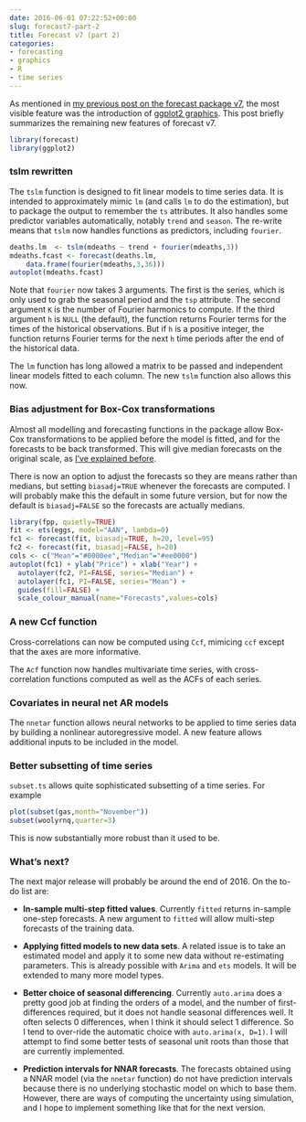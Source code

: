 ```yaml
---
date: 2016-06-01 07:22:52+00:00
slug: forecast7-part-2
title: Forecast v7 (part 2)
categories:
- forecasting
- graphics
- R
- time series
---
```


As mentioned in [my previous post on the forecast package v7](https://robjhyndman.com/hyndsight/forecast7-ggplot2/), the most visible feature was the introduction of [ggplot2 graphics](https://ggplot2.tidyverse.org/). This post briefly summarizes the remaining new features of forecast v7.

```r
library(forecast)
library(ggplot2)
```

### tslm rewritten

The `tslm` function is designed to fit linear models to time series data. It is intended to approximately mimic `lm` (and  calls `lm` to do the estimation), but to package the output to remember the `ts` attributes. It also handles some predictor variables automatically, notably `trend` and `season`. The re-write means that `tslm` now handles functions as predictors, including `fourier`.

```r
deaths.lm  <- tslm(mdeaths ~ trend + fourier(mdeaths,3))
mdeaths.fcast <- forecast(deaths.lm,
    data.frame(fourier(mdeaths,3,36)))
autoplot(mdeaths.fcast)
```

Note that `fourier` now takes 3 arguments. The first is the series, which is only used to grab the seasonal period and the `tsp` attribute. The second argument `K` is the number of Fourier harmonics to compute. If the third argument `h` is `NULL` (the default), the function returns Fourier terms for the times of the historical observations. But if `h` is a positive integer, the function returns Fourier terms for the next `h` time periods after the end of the historical data.

The `lm` function has long allowed a matrix to be passed and independent linear models fitted to each column. The new `tslm` function also allows this now.

### Bias adjustment for Box-Cox transformations

Almost all modelling and forecasting functions in the package allow Box-Cox transformations to be applied before the model is fitted, and for the forecasts to be back transformed. This will give median forecasts on the original scale, as [I've explained before](https://robjhyndman.com/hyndsight/backtransforming/).

There is now an option to adjust the forecasts so they are means rather than medians, but setting `biasadj=TRUE` whenever the forecasts are computed. I will probably make this the default in some future version, but for now the default is `biasadj=FALSE` so the forecasts are actually medians.

```r
library(fpp, quietly=TRUE)
fit <- ets(eggs, model="AAN", lambda=0)
fc1 <- forecast(fit, biasadj=TRUE, h=20, level=95)
fc2 <- forecast(fit, biasadj=FALSE, h=20)
cols <- c("Mean"="#0000ee","Median"="#ee0000")
autoplot(fc1) + ylab("Price") + xlab("Year") +
  autolayer(fc2, PI=FALSE, series="Median") +
  autolayer(fc1, PI=FALSE, series="Mean") +
  guides(fill=FALSE) +
  scale_colour_manual(name="Forecasts",values=cols)
```

### A new Ccf function

Cross-correlations can now be computed using `Ccf`, mimicing `ccf` except that the axes are more informative.

The `Acf` function now handles multivariate time series, with cross-correlation functions computed as well as the ACFs of each series.

### Covariates in neural net AR models

The `nnetar` function allows neural networks to be applied to time series data by building a nonlinear autoregressive model. A new feature allows additional inputs to be included in the model.

### Better subsetting of time series

`subset.ts` allows quite sophisticated subsetting of a time series. For example

```r
plot(subset(gas,month="November"))
subset(woolyrnq,quarter=3)
```

This is now substantially more robust than it used to be.

### What's next?

The next major release will probably be around the end of 2016. On the to-do list are:

  * **In-sample multi-step fitted values**. Currently `fitted` returns in-sample one-step forecasts. A new argument to `fitted` will allow multi-step forecasts of the training data.

  * **Applying fitted models to new data sets**. A related issue is to take an estimated model and apply it to some new data without re-estimating parameters. This is already possible with `Arima` and `ets` models. It will be extended to many more model types.

  * **Better choice of seasonal differencing**. Currently `auto.arima` does a pretty good job at finding the orders of a model, and the number of first-differences required, but it does not handle seasonal differences well. It often selects 0 differences, when I think it should select 1 difference. So I tend to over-ride the automatic choice with `auto.arima(x, D=1)`. I will attempt to find some better tests of seasonal unit roots than those that are currently implemented.

  * **Prediction intervals for NNAR forecasts**. The forecasts obtained using a NNAR model (via the `nnetar` function) do not have prediction intervals because there is no underlying stochastic model on which to base them. However, there are ways of computing the uncertainty using simulation, and I hope to implement something like that for the next version.

